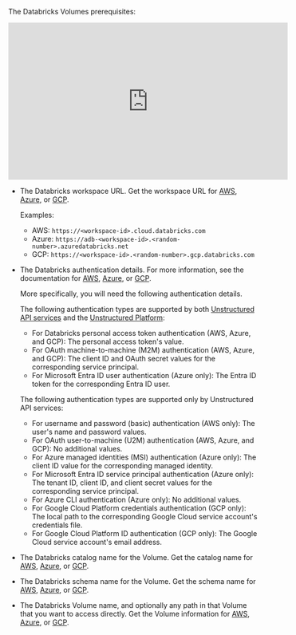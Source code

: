 The Databricks Volumes prerequisites:

  <iframe
  width="560"
  height="315"
  src="https://www.youtube.com/embed/rNZpwa1-g7M"
  title="YouTube video player"
  frameborder="0"
  allow="accelerometer; autoplay; clipboard-write; encrypted-media; gyroscope; picture-in-picture"
  allowfullscreen
  ></iframe>

- The Databricks workspace URL. Get the workspace URL for 
  [AWS](https://docs.databricks.com/workspace/workspace-details.html#workspace-instance-names-urls-and-ids), 
  [Azure](https://learn.microsoft.com/azure/databricks/workspace/workspace-details#workspace-instance-names-urls-and-ids), 
  or [GCP](https://docs.gcp.databricks.com/workspace/workspace-details.html#workspace-instance-names-urls-and-ids).

  Examples:

  - AWS: `https://<workspace-id>.cloud.databricks.com`
  - Azure: `https://adb-<workspace-id>.<random-number>.azuredatabricks.net`
  - GCP: `https://<workspace-id>.<random-number>.gcp.databricks.com`

- The Databricks authentication details. For more information, see the documentation for 
  [AWS](https://docs.databricks.com/dev-tools/auth/index.html), 
  [Azure](https://learn.microsoft.com/azure/databricks/dev-tools/auth/), 
  or [GCP](https://docs.gcp.databricks.com/dev-tools/auth/index.html).

  More specifically, you will need the following authentication details.

  The following authentication types are supported by both [Unstructured API services](/api-reference/api-services/overview) 
  and the [Unstructured Platform](/platform/overview):

  - For Databricks personal access token authentication (AWS, Azure, and GCP): The personal access token's value.
  - For OAuth machine-to-machine (M2M) authentication (AWS, Azure, and GCP): The client ID and OAuth secret values for the corresponding service principal.
  - For Microsoft Entra ID user authentication (Azure only): The Entra ID token for the corresponding Entra ID user.
  
  The following authentication types are supported only by Unstructured API services:

  - For username and password (basic) authentication (AWS only): The user's name and password values.
  - For OAuth user-to-machine (U2M) authentication (AWS, Azure, and GCP): No additional values.
  - For Azure managed identities (MSI) authentication (Azure only): The client ID value for the corresponding managed identity.
  - For Microsoft Entra ID service principal authentication (Azure only): The tenant ID, client ID, and client secret values for the corresponding service principal.
  - For Azure CLI authentication (Azure only): No additional values.
  - For Google Cloud Platform credentials authentication (GCP only): The local path to the corresponding Google Cloud service account's credentials file.
  - For Google Cloud Platform ID authentication (GCP only): The Google Cloud service account's email address.

- The Databricks catalog name for the Volume. Get the catalog name for [AWS](https://docs.databricks.com/catalogs/manage-catalog.html), [Azure](https://learn.microsoft.com/azure/databricks/catalogs/manage-catalog), or [GCP](https://docs.gcp.databricks.com/catalogs/manage-catalog.html).
- The Databricks schema name for the Volume. Get the schema name for [AWS](https://docs.databricks.com/schemas/manage-schema.html), [Azure](https://learn.microsoft.com/azure/databricks/schemas/manage-schema), or [GCP](https://docs.gcp.databricks.com/schemas/manage-schema.html).
- The Databricks Volume name, and optionally any path in that Volume that you want to access directly. Get the Volume information for [AWS](https://docs.databricks.com/files/volumes.html), [Azure](https://learn.microsoft.com/azure/databricks/files/volumes), or [GCP](https://docs.gcp.databricks.com/files/volumes.html).